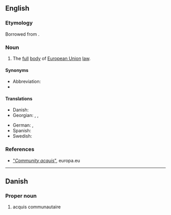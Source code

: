 ==English==

===Etymology===
Borrowed from {{bor|en|fr|[[acquis]] [[communautaire]]}}.

===Noun===
{{en-noun|-}}

# The [[full]] [[body]] of [[European Union]] [[law]].

====Synonyms====
* Abbreviation: {{l|en|acquis}}
* {{l|en|Community acquis}}

====Translations====
{{trans-top|full body of European Union law}}
* Danish: {{t|da|acquis communautaire}}
* Georgian: {{t|ka|ევროკავშირის კანონთა კრებული}}, {{t|ka|acquis communautaire}}, {{t|ka|აკისი}}
{{trans-mid}}
* German: {{t|de|Besitzstand der Gemeinschaft|m}}, {{t|de|gemeinschaftlicher Besitzstand|m}}
* Spanish: {{t|es|Acervo comunitario|m}}
* Swedish: {{t|sv|Gemenskapens regelverk|n}}
{{trans-bottom}}

===References===
* [http://eurovoc.europa.eu/drupal/?q=request&uri=http://eurovoc.europa.eu/210682 "''Community acquis''"], europa.eu

----

==Danish==

===Proper noun===
{{da-proper noun}}

# {{lb|da|law}} acquis communautaire